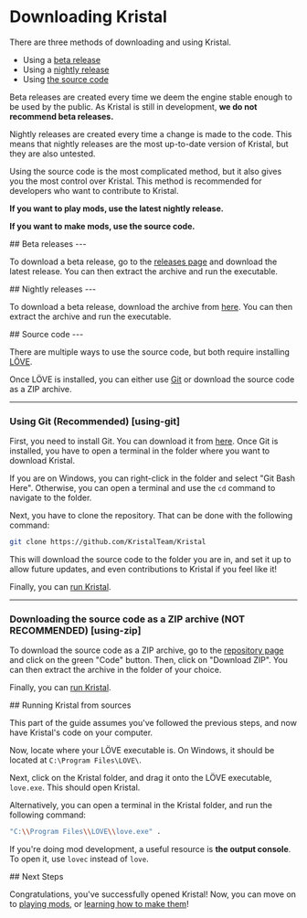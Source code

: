 
# Downloading Kristal

<Box>
There are three methods of downloading and using Kristal.

- Using a [beta release](#beta-releases)
- Using a [nightly release](#nightly-releases)
- Using [the source code](#source-code)

Beta releases are created every time we deem the engine stable enough to be used by the public. As Kristal is still in development, **we do not recommend beta releases.**

Nightly releases are created every time a change is made to the code. This means that nightly releases are the most up-to-date version of Kristal, but they are also untested.

Using the source code is the most complicated method, but it also gives you the most control over Kristal. This method is recommended for developers who want to contribute to Kristal.

**If you want to play mods, use the latest nightly release.**

**If you want to make mods, use the source code.**

</Box>

<Box>
## Beta releases
---

To download a beta release, go to the [releases page](https://github.com/KristalTeam/Kristal/releases) and download the latest release. You can then extract the archive and run the executable.
</Box>

<Box>
## Nightly releases
---

To download a beta release, download the archive from [here](https://nightly.link/KristalTeam/Kristal/workflows/ci/main/output.zip). You can then extract the archive and run the executable.
</Box>

<Box>
## Source code
---

There are multiple ways to use the source code, but both require installing [LÖVE](https://love2d.org/).

Once LÖVE is installed, you can either use [Git](https://git-scm.com/) or download the source code as a ZIP archive.

---

### Using Git (Recommended) [using-git]

First, you need to install Git.
You can download it from [here](https://git-scm.com/downloads).
Once Git is installed,
you have to open a terminal in the folder where you want to download Kristal.

If you are on Windows, you can right-click in the folder and select "Git Bash Here".
Otherwise, you can open a terminal and use the `cd` command to navigate to the folder.

Next, you have to clone the repository. That can be done with the following command:

```bash
git clone https://github.com/KristalTeam/Kristal
```

This will download the source code to the folder you are in,
and set it up to allow future updates, and even contributions to Kristal if you feel like it!

Finally, you can [run Kristal](#running-kristal-from-sources).

---

### Downloading the source code as a ZIP archive (NOT RECOMMENDED) [using-zip]

To download the source code as a ZIP archive, go to the [repository page](https://github.com/KristalTeam/Kristal) and click on the green "Code" button.
Then, click on "Download ZIP". You can then extract the archive in the folder of your choice.

Finally, you can [run Kristal](#running-kristal-from-sources).
</Box>

<Box>
## Running Kristal from sources

This part of the guide assumes you've followed the previous steps,
and now have Kristal's code on your computer.

Now, locate where your LÖVE executable is.
On Windows, it should be located at `C:\Program Files\LOVE\`.

Next, click on the Kristal folder, and drag it onto the LÖVE executable, `love.exe`. This should open Kristal.

Alternatively, you can open a terminal in the Kristal folder, and run the following command:

```bash
"C:\\Program Files\\LOVE\\love.exe" .
```

If you're doing mod development, a useful resource is **the output console**. To open it, use `lovec` instead of `love`.

</Box>

<Box>
## Next Steps

Congratulations, you've successfully opened Kristal! Now, you can move on to [playing mods](/wiki/playing-mods), or [learning how to make them](/wiki/reading-docs)!

</Box>
